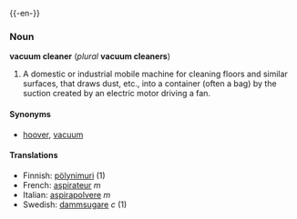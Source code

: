 {{-en-}}
===Noun===
'''vacuum cleaner''' (''plural'' '''vacuum cleaners''')

#A domestic or industrial mobile machine for cleaning floors and similar surfaces, that draws dust, etc., into a container (often a bag) by the suction created by an electric motor driving a fan.

====Synonyms====
*[[hoover]], [[vacuum]]

====Translations====
*Finnish: [[pölynimuri]] (1)
*French: [[aspirateur]] ''m''
*Italian: [[aspirapolvere]] ''m''
*Swedish: [[dammsugare]] ''c'' (1)